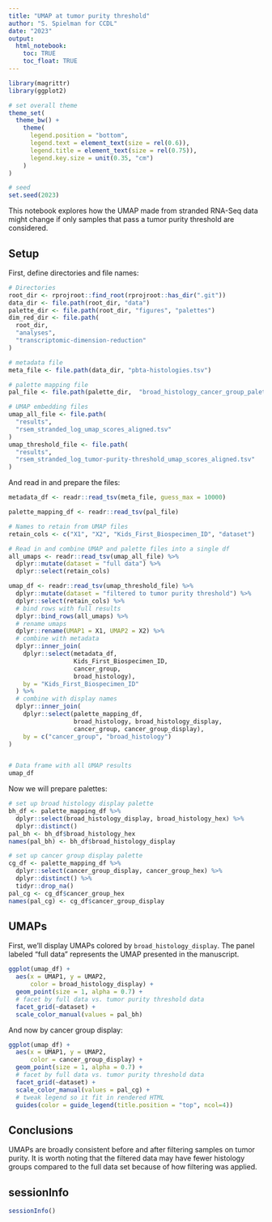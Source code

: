 ```yaml
---
title: "UMAP at tumor purity threshold"
author: "S. Spielman for CCDL"
date: "2023"
output: 
  html_notebook:
    toc: TRUE
    toc_float: TRUE
---
```


```r
library(magrittr)
library(ggplot2)

# set overall theme
theme_set(
  theme_bw() + 
    theme(
      legend.position = "bottom", 
      legend.text = element_text(size = rel(0.6)),
      legend.title = element_text(size = rel(0.75)),
      legend.key.size = unit(0.35, "cm")
    )
)

# seed
set.seed(2023)
```
This notebook explores how the UMAP made from stranded RNA-Seq data might change if only samples that pass a tumor purity threshold are considered.

## Setup

First, define directories and file names: 
```r
# Directories
root_dir <- rprojroot::find_root(rprojroot::has_dir(".git"))
data_dir <- file.path(root_dir, "data")
palette_dir <- file.path(root_dir, "figures", "palettes")
dim_red_dir <- file.path(
  root_dir,
  "analyses",
  "transcriptomic-dimension-reduction"
)

# metadata file
meta_file <- file.path(data_dir, "pbta-histologies.tsv")

# palette mapping file
pal_file <- file.path(palette_dir,  "broad_histology_cancer_group_palette.tsv")

# UMAP embedding files
umap_all_file <- file.path(
  "results",
  "rsem_stranded_log_umap_scores_aligned.tsv"
)
umap_threshold_file <- file.path(
  "results",
  "rsem_stranded_log_tumor-purity-threshold_umap_scores_aligned.tsv"
)
```

And read in and prepare the files:
```r
metadata_df <- readr::read_tsv(meta_file, guess_max = 10000)

palette_mapping_df <- readr::read_tsv(pal_file)

# Names to retain from UMAP files
retain_cols <- c("X1", "X2", "Kids_First_Biospecimen_ID", "dataset")

# Read in and combine UMAP and palette files into a single df
all_umaps <- readr::read_tsv(umap_all_file) %>% 
  dplyr::mutate(dataset = "full data") %>%
  dplyr::select(retain_cols)

umap_df <- readr::read_tsv(umap_threshold_file) %>% 
  dplyr::mutate(dataset = "filtered to tumor purity threshold") %>%
  dplyr::select(retain_cols) %>%
  # bind rows with full results
  dplyr::bind_rows(all_umaps) %>%
  # rename umaps
  dplyr::rename(UMAP1 = X1, UMAP2 = X2) %>%
  # combine with metadata
  dplyr::inner_join(
    dplyr::select(metadata_df, 
                  Kids_First_Biospecimen_ID, 
                  cancer_group, 
                  broad_histology), 
    by = "Kids_First_Biospecimen_ID"
  ) %>%
  # combine with display names
  dplyr::inner_join(
    dplyr::select(palette_mapping_df,
                  broad_histology, broad_histology_display, 
                  cancer_group, cancer_group_display),
    by = c("cancer_group", "broad_histology")
)


# Data frame with all UMAP results
umap_df
```


Now we will prepare palettes:

```r
# set up broad histology display palette
bh_df <- palette_mapping_df %>%
  dplyr::select(broad_histology_display, broad_histology_hex) %>%
  dplyr::distinct() 
pal_bh <- bh_df$broad_histology_hex
names(pal_bh) <- bh_df$broad_histology_display

# set up cancer group display palette
cg_df <- palette_mapping_df %>%
  dplyr::select(cancer_group_display, cancer_group_hex) %>%
  dplyr::distinct() %>%
  tidyr::drop_na()
pal_cg <- cg_df$cancer_group_hex
names(pal_cg) <- cg_df$cancer_group_display
```


## UMAPs

First, we'll display UMAPs colored by `broad_histology_display`. 
The panel labeled "full data" represents the UMAP presented in the manuscript.


```r
ggplot(umap_df) + 
  aes(x = UMAP1, y = UMAP2, 
      color = broad_histology_display) + 
  geom_point(size = 1, alpha = 0.7) + 
  # facet by full data vs. tumor purity threshold data
  facet_grid(~dataset) +
  scale_color_manual(values = pal_bh)
```


And now by cancer group display:

```r
ggplot(umap_df) + 
  aes(x = UMAP1, y = UMAP2, 
      color = cancer_group_display) + 
  geom_point(size = 1, alpha = 0.7) + 
  # facet by full data vs. tumor purity threshold data
  facet_grid(~dataset) +
  scale_color_manual(values = pal_cg) + 
  # tweak legend so it fit in rendered HTML
  guides(color = guide_legend(title.position = "top", ncol=4))
```

## Conclusions

UMAPs are broadly consistent before and after filtering samples on tumor purity.
It is worth noting that the filtered data may have fewer histology groups compared to the full data set because of how filtering was applied. 


## sessionInfo

```r
sessionInfo()
```
